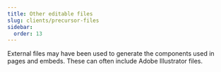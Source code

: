 ```yaml
---
title: Other editable files
slug: clients/precursor-files
sidebar:
  order: 13
---
```


External files may have been used to generate the components used in pages and embeds. These can often include Adobe Illustrator files.
